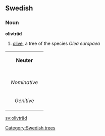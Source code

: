 ==Swedish==
===Noun===
'''olivträd'''

#[[olive]], a tree of the species ''Olea europaea''

{| border=1 cellspacing=0
| bgcolor="#FFFFF0" colspan=5 align=center | '''Neuter'''
|-
|- bgcolor="#FFFFF0" align=center
! rowspan=2 | 
| colspan=2 width=105| Singular 
| colspan=2 | Plural
|- bgcolor="#FFFFF0" align=center
| width=105 | ''Indefinite'' 
| width=105 | ''Definite'' 
| width=105 |  ''Indefinite'' 
|  width=105 | ''Definite''
|- align=center
| width=105 bgcolor="#FFFFF0" | ''Nominative'' 
| [[olivträd]]
| [[olivträdet]]
| [[olivträd]]
| [[olivträden]]
|- align=center
| width=105 bgcolor="#FFFFF0" | ''Genitive'' 
| [[olivträds]]
| [[olivträdets]]
| [[olivträds]]
| [[olivträdens]]
|}

[[sv:olivträd]]
[[Category:Swedish trees]]